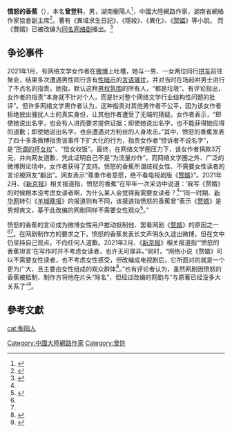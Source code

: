 {{Infobox writer
| name          = 愤怒的香蕉
| image         = 
| imagesize     = 
| caption       = 
| birthname     = 曾登科
| birth_date    = {{Birth date and age|1985|5|16|df=yes}}
| pseudonym     = 憤怒的香蕉
| birthplace    = {{CHN}}[[湖南省|湖南省]][[衡陽縣|衡陽縣]]
| deathdate     = 
| deathplace    = 
| occupation    = 小說家
| language      = 中文
| nationality   = {{PRC}}
| education     = 
| alma_mater    = 
| period        = 2007年至今
| genre         = 網路小說
| subject       = 
| movement      = 
| notableworks  = 《隱殺》<br>《[[赘婿_(网络小说)|贅婿]]》
| website       = 
}}
'''憤怒的香蕉'''（{{bd|1985年|5月16日}}），本名'''曾登科'''，男，湖南衡陽人<ref>{{cite web|url=http://www.frguo.com/Info.aspx?ModelId=1&Id=21899 |language=zh-hans|title=曾登科(愤怒的香蕉)：凭手艺吃饭 不敷衍读者 |publisher=湖南作家網 | date= |accessdate= }}</ref>，中國大陸網路作家，湖南省網絡作家協會副主席<ref>{{cite news |language = zh-hans |author = 秦芳 |coauthors =  |url = http://www.chinawriter.com.cn/n1/2017/0703/c403994-29377641.html |title = 湖南網絡作家協會成立 湘籍網絡作家從此有“娘家” |publisher = 中國作家網 |pages =  |date =2017-07-03|accessdate = }}</ref>。著有《異域求生日記》、《隱殺》、《異化》、《[[赘婿_(网络小说)|赘婿]]》等小說。
而《贅婿》已被改编为[[赘婿_(第一季)|同名网络剧]]播出。<ref>{{cite news |title=愤怒的香蕉传说他在服至高神预备役 |url=https://sports.huanqiu.com/article/9CaKrnK34rn |accessdate=2021-12-02 |work=环球网 |archive-date=2021-12-02 |archive-url=https://web.archive.org/web/20211202035925/https://sports.huanqiu.com/article/9CaKrnK34rn }}</ref>

== 争论事件 ==

2021年1月，有网络文学女作者在[[新浪微博|微博]]上吐槽，她与一男、一女两位同行[[拼车|拼车]]前往聚会，结果多次遭遇男性同行含有[[性暗示|性暗示]]的[[性骚扰|言语骚扰]]，并对当时在场起哄男士进行了不点名的指责。她指，默认这种[[大男子主义|男权氛围]]的所有人，“都是垃圾”。有评论指出，女作者的指责“本身就不针对个人，而是针对整个网络文学行业结构性问题的批评”。但许多网络文学男作者认为，这种指责对其他男作者不公平，因为该女作者拒绝放出骚扰人士的真实身份，让其他作者遭受了无端的猜疑。女作者表示，“即使她说出名字，也会有人进而要求提供证据；即使她说出名字，也不能获得她应得的道歉；即使她说出名字，也会遭遇对方粉丝的人身攻击。”其中，愤怒的香蕉发表了四十多条微博指责该事件下扩大化的行为，指责女作者“控诉者不说名字”，是“[[田园女权|所谓的坏女权]]”、“恰女权饭”。最终，在网络文学圈压力下，该女作者捐款3万元，并向网友道歉，凭此证明自己不是“为流量炒作”。而网络文学圈之外、广泛的微博舆论场中，女作者获得了支持。愤怒的香蕉所谓歧视女性、不需要女性读者的言论被网友“翻出”。网友表示“尊重作者意愿，绝不看电视剧版《[[赘婿_(第一季)|赘婿]]》”。2021年2月、《[[新京报|新京报]]》相关报道指，愤怒的香蕉“在早年一次采访中说道：‘我写《赘婿》的时候根本没考虑女读者啊，为什么某人会觉得我需要女读者？<ref name=a1/>’”同一时期、[[新华网|新华网]]转引《[[羊城晚报|羊城晚报]]》的报道则有不同，该报道指愤怒的香蕉曾“表示《[[赘婿_(网络小说)|赘婿]]》是男频爽文，基于此改编的网剧同样不需要女性观众<ref>{{Cite web|url=http://www.xinhuanet.com/ent/2021-02/23/c_1127127440.htm|title=《赘婿》一靠“爽”二靠“甜”|accessdate=2021-04-07|author=记者：艾修煜|date=2021-02-23|work=责任编辑：杨莹莹|publisher=新华网，来源：羊城晚报|quote=凭借着极强的戏剧性和“迎娶白富美，走上人生巅峰”的爽点，赘婿文俘获了大量男性观众。《2020年度数字阅读报告》显示，赘婿题材阅读用户中男性占比更高，超过75%。《赘婿》原著作者“愤怒的香蕉”表示，《赘婿》是男频爽文，基于此改编的网剧同样不需要女性观众。尽管如此，了解网剧收视群体和规律的剧版《赘婿》主创，仍为了争取女性观众而对原著情节进行了大量的改动。|language=Zh-hans|archive-date=2022-04-25|archive-url=https://web.archive.org/web/20220425140311/http://www.xinhuanet.com/ent/2021-02/23/c_1127127440.htm}}</ref>。”

愤怒的香蕉的言论成为微博女性用户推动抵制他、罢看网剧《[[赘婿_(网络剧)|赘婿]]》的原因之一<ref name=a1/><ref name=a2/>。在网剧制作方的要求之下，愤怒的香蕉发表长文声明永久退出微博，但在文中仍坚持自己观点，不向任何人道歉。2021年2月、《[[新京报|新京报]]》相关报道指“‘愤怒的香蕉坦言’在写作时并不考虑女读者，也许无可厚非。”同时，“网络小说《赘婿》可以不需要女性读者，也不考虑女性感受，但改编成电视剧后，它所面对的就是一个更为广大、且主要由女性组成的观众群体<ref name="a1">{{Cite web|url=https://www.bjnews.com.cn/detail/161404783315490.html|title=从“男频爽文”到“女权爽剧”？小小《赘婿》背后的江湖|accessdate=2021-04-07|author=记者：肖舒妍|date=2021-02-23|work=编辑：青青子、罗东，校对：李铭|publisher=新京报网站|quote=|language=Zh-hans|archive-date=2021-02-23|archive-url=https://web.archive.org/web/20210223055437/https://www.bjnews.com.cn/detail/161404783315490.html|dead-url=no}}</ref>。”也有评论者认为，虽然网剧因愤怒的香蕉被抵制、制作方将他在片头“除名”，但经过改编的网剧与“与原著已经没多大关系了”<ref name="a2">{{cite news |title=就事论事，剧版《赘婿》还是下饭的 |url=http://m.cyol.com/gb/articles/2021-02/19/content_Xv92OSp2d.html |accessdate=2022-01-02 |author=曾于里 |date=2021-02-19 |work=m.cyol.com |quote=改编自网文作者“愤怒的香蕉”同名小说的《赘婿》，因为此前愤怒的香蕉的言论风波，遭到一些观众的抵制。因此风波，愤怒的香蕉不仅在片头被“除名”了[……]《赘婿》很流畅、有喜感、也很下饭，是一部轻松减压的古装喜剧。只是，它与原著已经没多大关系了。 |language=Zh-hans |archive-date=2021-12-02 |archive-url=https://web.archive.org/web/20211202035923/http://m.cyol.com/gb/articles/2021-02/19/content_Xv92OSp2d.html }}</ref>。

==參考文獻==
{{reflist}}

{{normdaten}}
{{DEFAULTSORT:f}}
[[cat:衡阳人|cat:衡阳人]]
[[Category:中國大陸網路作家|Category:中國大陸網路作家]]
[[Category:曾姓|Category:曾姓]]